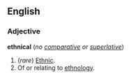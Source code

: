 ==English==
===Adjective===
'''ethnical''' (''no [[comparative]] or [[superlative]]'')

#(''rare'') [[Ethnic]].
#Of or relating to [[ethnology]].
